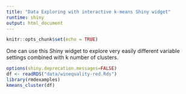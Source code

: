```yaml
---
title: "Data Exploring with interactive k-means Shiny widget"
runtime: shiny
output: html_document
---
```


```r
knitr::opts_chunk$set(echo = TRUE)
```

One can use this Shiny widget to explore very easily different variable settings combined with k number of clusters. 

```r
options(shiny.deprecation.messages=FALSE)
df <- readRDS("data/winequality-red.Rds")
library(rmdexamples)
kmeans_cluster(df)
```




